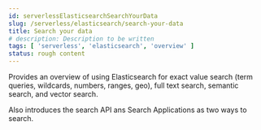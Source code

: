 ```yaml
---
id: serverlessElasticsearchSearchYourData
slug: /serverless/elasticsearch/search-your-data
title: Search your data
# description: Description to be written
tags: [ 'serverless', 'elasticsearch', 'overview' ]
status: rough content
---
```



<RoughContent />

Provides an overview of using Elasticsearch for exact value search (term queries, wildcards, numbers, ranges, geo), full text search, semantic search, and vector search.

Also introduces the search API ans Search Applications as two ways to search.